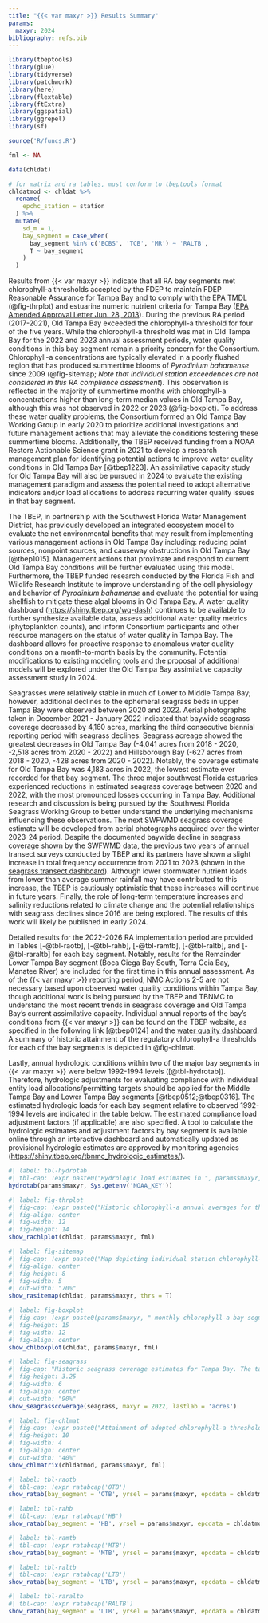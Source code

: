 ```yaml
---
title: "{{< var maxyr >}} Results Summary"
params:
  maxyr: 2024
bibliography: refs.bib
---
```


```r
library(tbeptools)
library(glue)
library(tidyverse)
library(patchwork)
library(here)
library(flextable)
library(ftExtra)
library(ggspatial)
library(ggrepel)
library(sf)

source('R/funcs.R')

fml <- NA

data(chldat)

# for matrix and ra tables, must conform to tbeptools format
chldatmod <- chldat %>% 
  rename(
    epchc_station = station
  ) %>% 
  mutate(
    sd_m = 1, 
    bay_segment = case_when(
      bay_segment %in% c('BCBS', 'TCB', 'MR') ~ 'RALTB', 
      T ~ bay_segment
    )
  )
```

Results from {{< var maxyr >}} indicate that all RA bay segments met chlorophyll-a thresholds accepted by the FDEP to maintain FDEP Reasonable Assurance for Tampa Bay and to comply with the EPA TMDL (@fig-thrplot) and estuarine numeric nutrient criteria for Tampa Bay ([EPA Amended Approval Letter Jun. 28, 2013](https://www.epa.gov/sites/default/files/2015-04/documents/florida-amended-determination.pdf)). During the previous RA period (2017-2021), Old Tampa Bay exceeded the chlorophyll-a threshold for four of the five years.  While the chlorophyll-a threshold was met in Old Tampa Bay for the 2022 and 2023 annual assessment periods, water quality conditions in this bay segment remain a priority concern for the Consortium.  Chlorophyll-a concentrations are typically elevated in a poorly flushed region that has produced summertime blooms of *Pyrodinium bahamense* since 2009 (@fig-sitemap; *Note that individual station exceedences are not considered in this RA compliance assessment*). This observation is reflected in the majority of summertime months with chlorophyll-a concentrations higher than long-term median values in Old Tampa Bay, although this was not observed in 2022 or 2023 (@fig-boxplot). To address these water quality problems, the Consortium formed an Old Tampa Bay Working Group in early 2020 to prioritize additional investigations and future management actions that may alleviate the conditions fostering these summertime blooms. Additionally, the TBEP received funding from a NOAA Restore Actionable Science grant in 2021 to develop a research management plan for identifying potential actions to improve water quality conditions in Old Tampa Bay [@tbep1223].  An assimilative capacity study for Old Tampa Bay will also be pursued in 2024 to evaluate the existing management paradigm and assess the potential need to adopt alternative indicators and/or load allocations to address recurring water quality issues in that bay segment.

The TBEP, in partnership with the Southwest Florida Water Management District, has previously developed an integrated ecosystem model to evaluate the net environmental benefits that may result from implementing various management actions in Old Tampa Bay including: reducing point sources, nonpoint sources, and causeway obstructions in Old Tampa Bay [@tbep1015]. Management actions that proximate and respond to current Old Tampa Bay conditions will be further evaluated using this model. Furthermore, the TBEP funded research conducted by the Florida Fish and Wildlife Research Institute to improve understanding of the cell physiology and behavior of *Pyrodinium bahamense* and evaluate the potential for using shellfish to mitigate these algal blooms in Old Tampa Bay.  A water quality dashboard ([https://shiny.tbep.org/wq-dash](https://shiny.tbep.org/wq-dash)) continues to be available to further synthesize available data, assess additional water quality metrics (phytoplankton counts), and inform Consortium participants and other resource managers on the status of water quality in Tampa Bay. The dashboard allows for proactive response to anomalous water quality conditions on a month-to-month basis by the community.  Potential modifications to existing modeling tools and the proposal of additional models will be explored under the Old Tampa Bay assimilative capacity assessment study in 2024.

Seagrasses were relatively stable in much of Lower to Middle Tampa Bay; however, additional declines to the ephemeral seagrass beds in upper Tampa Bay were observed between 2020 and 2022. Aerial photographs taken in December 2021 - January 2022 indicated that baywide seagrass coverage decreased by 4,160 acres, marking the third consecutive biennial reporting period with seagrass declines. Seagrass acreage showed the greatest decreases in Old Tampa Bay (-4,041 acres from 2018 - 2020, -2,518 acres from 2020 - 2022) and Hillsborough Bay (-627 acres from 2018 - 2020, -428 acres from 2020 - 2022). Notably, the coverage estimate for Old Tampa Bay was 4,183 acres in 2022, the lowest estimate ever recorded for that bay segment.  The three major southwest Florida estuaries experienced reductions in estimated seagrass coverage between 2020 and 2022, with the most pronounced losses occurring in Tampa Bay. Additional research and discussion is being pursued by the Southwest Florida Seagrass Working Group to better understand the underlying mechanisms influencing these observations. The next SWFWMD seagrass coverage estimate will be developed from aerial photographs acquired over the winter 2023-24 period.  Despite the documented baywide decline in seagrass coverage shown by the SWFWMD data, the previous two years of annual transect surveys conducted by TBEP and its partners have shown a slight increase in total frequency occurrence from 2021 to 2023 (shown in the [seagrass transect dashboard](https://shiny.tbep.org/seagrasstransect-dash)). Although lower stormwater nutrient loads from lower than average summer rainfall may have contributed to this increase, the TBEP is cautiously optimistic that these increases will continue in future years.  Finally, the role of long-term temperature increases and salinity reductions related to climate change and the potential relationships with seagrass declines since 2016 are being explored. The results of this work will likely be published in early 2024.

Detailed results for the 2022-2026 RA implementation period are provided in Tables [-@tbl-raotb], [-@tbl-rahb], [-@tbl-ramtb], [-@tbl-raltb], and [-@tbl-raraltb] for each bay segment. Notably, results for the Remainder Lower Tampa Bay segment (Boca Ciega Bay South, Terra Ceia Bay, Manatee River) are included for the first time in this annual assessment. As of the {{< var maxyr >}} reporting period, NMC Actions 2-5 are not necessary based upon observed water quality conditions within Tampa Bay, though additional work is being pursued by the TBEP and TBNMC to understand the most recent trends in seagrass coverage and Old Tampa Bay's current assimilative capacity. Individual annual reports of the bay’s conditions from {{< var maxyr >}} can be found on the TBEP website, as specified in the following link [@tbep0124] and the [water quality dashboard](https://shiny.tbep.org/wq-dash). A summary of historic attainment of the regulatory chlorophyll-a thresholds for each of the bay segments is depicted in @fig-chlmat.

Lastly, annual hydrologic conditions within two of the major bay segments in {{< var maxyr >}} were below 1992-1994 levels ([@tbl-hydrotab]). Therefore, hydrologic adjustments for evaluating compliance with individual entity load allocations/permitting targets should be applied for the Middle Tampa Bay and Lower Tampa Bay segments [@tbep0512;@tbep0316]. The estimated hydrologic loads for each bay segment relative to observed 1992-1994 levels are indicated in the table below. The estimated compliance load adjustment factors (if applicable) are also specified. A tool to calculate the hydrologic estimates and adjustment factors by bay segment is available online through an interactive dashboard and automatically updated as provisional hydrologic estimates are approved by monitoring agencies (<https://shiny.tbep.org/tbnmc_hydrologic_estimates/>).

```r
#| label: tbl-hydrotab
#| tbl-cap: !expr paste0("Hydrologic load estimates in ", params$maxyr, " relative to 1992-1994 levels and estimated compliance load adjustment factors for the major bay segments.")
hydrotab(params$maxyr, Sys.getenv('NOAA_KEY'))
```

```r
#| label: fig-thrplot
#| fig-cap: !expr paste0("Historic chlorophyll-a annual averages for the four major bay segments of Tampa Bay and those that include the Remainder Lower Tampa Bay segment (Boca Ciega Bay South, Terra Ceia Bay, Manatee River). Annual averages in ", params$maxyr, " were below the regulatory thresholds developed under the Tampa Nitrogen Management Consortium’s nutrient management strategy in all bay segments. Vertical grey bars indicate the portion of the 2022-2026 Reasonable Assurance compliance assessment period covered by the results.")
#| fig-align: center
#| fig-width: 12
#| fig-height: 14
show_rachlplot(chldat, params$maxyr, fml)
```

```r
#| label: fig-sitemap
#| fig-cap: !expr paste0("Map depicting individual station chlorophyll-a exceedences in Tampa Bay relative to FDEP regulatory thresholds for chlorophyll-a in ", params$maxyr, ". *Note individual station exceedences do not indicate failed compliance at the bay segment scale.*")
#| fig-align: center
#| fig-height: 8
#| fig-width: 5
#| out-width: "70%"
show_rasitemap(chldat, params$maxyr, thrs = T)
```

```r
#| label: fig-boxplot
#| fig-cap: !expr paste0(params$maxyr, " monthly chlorophyll-a bay segment means (red dots) compared to monthly distributions from prior years (box plots and black dots).  Prior years extend to 1975 for Old Tampa Bay, Hillsborough Bay, Middle Tampa Bay, and Lower Tampa Bay, 1991 for Boca Ciega Bay South, 1989 for Terra Ceia Bay, and 1990 for Manatee River. Note that Pinellas and Manatee County data are used for Boca Ciega Bay South, Terra Ceia Bay, and Manatee River and has less frequent sampling intervals than data from the Environmental Protection Commission of Hillsborough County used for the other bay segments. Boxes encompass the 25th and 75th percentiles, while whiskers bound the interquartile range. Dots beyond the whiskers represent outliers throughout the 1975-", params$maxyr -1, " sample period.")
#| fig-height: 15
#| fig-width: 12
#| fig-align: center
show_chlboxplot(chldat, params$maxyr, fml)
```

```r
#| label: fig-seagrass
#| fig-cap: "Historic seagrass coverage estimates for Tampa Bay. The target coverage of 38,000 acres was changed to 40,000 acres in 2020 to reflect programmatic goals in the 2020 Habitat Master Plan Update ([TBEP #07-20](https://drive.google.com/file/d/1Hp0l_qtbxp1JxKJoGatdyuANSzQrpL0I/view?usp=drivesdk)). Data source: TBEP & SWFWMD."
#| fig-height: 3.25
#| fig-width: 6
#| fig-align: center
#| out-width: "90%"
show_seagrasscoverage(seagrass, maxyr = 2022, lastlab = 'acres')
```

```r
#| label: fig-chlmat
#| fig-cap: !expr paste0("Attainment of adopted chlorophyll-a thresholds (1975 - ", params$maxyr, ") in the four major bay segments and Remainder Lower Tampa Bay segment (Boca Ciega Bay South, Terra Ceia Bay, Manatee River).  Green (yes) indicates that average annual chlorophyll-a thresholds were met; red (no) indicates that threshold levels were not met.  Grey line is the beginning of the current Reasonable Assurance implementation period.")
#| fig-height: 10
#| fig-width: 4
#| fig-align: center
#| out-width: "40%"
show_chlmatrix(chldatmod, params$maxyr, fml)
```

```r
#| label: tbl-raotb
#| tbl-cap: !expr ratabcap('OTB')
show_ratab(bay_segment = 'OTB', yrsel = params$maxyr, epcdata = chldatmod)
```

```r
#| label: tbl-rahb
#| tbl-cap: !expr ratabcap('HB')
show_ratab(bay_segment = 'HB', yrsel = params$maxyr, epcdata = chldatmod)
```

```r
#| label: tbl-ramtb
#| tbl-cap: !expr ratabcap('MTB')
show_ratab(bay_segment = 'MTB', yrsel = params$maxyr, epcdata = chldatmod)
```

```r
#| label: tbl-raltb
#| tbl-cap: !expr ratabcap('LTB')
show_ratab(bay_segment = 'LTB', yrsel = params$maxyr, epcdata = chldatmod)
```

```r
#| label: tbl-raraltb
#| tbl-cap: !expr ratabcap('RALTB')
show_ratab(bay_segment = 'LTB', yrsel = params$maxyr, epcdata = chldatmod) # same as ltb for ra
```
